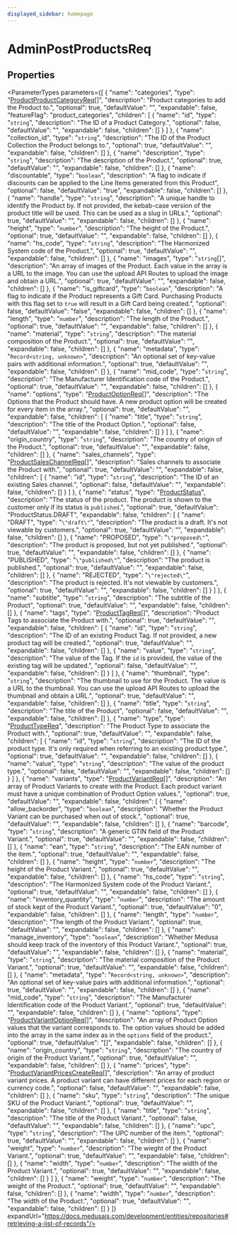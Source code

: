 ```yaml
---
displayed_sidebar: homepage
---
```



# AdminPostProductsReq

## Properties

<ParameterTypes parameters={[
  {
    "name": "categories",
    "type": "[ProductProductCategoryReq](medusa.ProductProductCategoryReq.mdx)[]",
    "description": "Product categories to add the Product to.",
    "optional": true,
    "defaultValue": "",
    "expandable": false,
    "featureFlag": "product_categories",
    "children": [
      {
        "name": "id",
        "type": "`string`",
        "description": "The ID of a Product Category.",
        "optional": false,
        "defaultValue": "",
        "expandable": false,
        "children": []
      }
    ]
  },
  {
    "name": "collection_id",
    "type": "`string`",
    "description": "The ID of the Product Collection the Product belongs to.",
    "optional": true,
    "defaultValue": "",
    "expandable": false,
    "children": []
  },
  {
    "name": "description",
    "type": "`string`",
    "description": "The description of the Product.",
    "optional": true,
    "defaultValue": "",
    "expandable": false,
    "children": []
  },
  {
    "name": "discountable",
    "type": "`boolean`",
    "description": "A flag to indicate if discounts can be applied to the Line Items generated from this Product",
    "optional": false,
    "defaultValue": "true",
    "expandable": false,
    "children": []
  },
  {
    "name": "handle",
    "type": "`string`",
    "description": "A unique handle to identify the Product by. If not provided, the kebab-case version of the product title will be used. This can be used as a slug in URLs.",
    "optional": true,
    "defaultValue": "",
    "expandable": false,
    "children": []
  },
  {
    "name": "height",
    "type": "`number`",
    "description": "The height of the Product.",
    "optional": true,
    "defaultValue": "",
    "expandable": false,
    "children": []
  },
  {
    "name": "hs_code",
    "type": "`string`",
    "description": "The Harmonized System code of the Product.",
    "optional": true,
    "defaultValue": "",
    "expandable": false,
    "children": []
  },
  {
    "name": "images",
    "type": "`string`[]",
    "description": "An array of images of the Product. Each value in the array is a URL to the image. You can use the upload API Routes to upload the image and obtain a URL.",
    "optional": true,
    "defaultValue": "",
    "expandable": false,
    "children": []
  },
  {
    "name": "is_giftcard",
    "type": "`boolean`",
    "description": "A flag to indicate if the Product represents a Gift Card. Purchasing Products with this flag set to `true` will result in a Gift Card being created.",
    "optional": false,
    "defaultValue": "false",
    "expandable": false,
    "children": []
  },
  {
    "name": "length",
    "type": "`number`",
    "description": "The length of the Product.",
    "optional": true,
    "defaultValue": "",
    "expandable": false,
    "children": []
  },
  {
    "name": "material",
    "type": "`string`",
    "description": "The material composition of the Product.",
    "optional": true,
    "defaultValue": "",
    "expandable": false,
    "children": []
  },
  {
    "name": "metadata",
    "type": "`Record<string, unknown>`",
    "description": "An optional set of key-value pairs with additional information.",
    "optional": true,
    "defaultValue": "",
    "expandable": false,
    "children": []
  },
  {
    "name": "mid_code",
    "type": "`string`",
    "description": "The Manufacturer Identification code of the Product.",
    "optional": true,
    "defaultValue": "",
    "expandable": false,
    "children": []
  },
  {
    "name": "options",
    "type": "[ProductOptionReq](medusa.ProductOptionReq.mdx)[]",
    "description": "The Options that the Product should have. A new product option will be created for every item in the array.",
    "optional": true,
    "defaultValue": "",
    "expandable": false,
    "children": [
      {
        "name": "title",
        "type": "`string`",
        "description": "The title of the Product Option.",
        "optional": false,
        "defaultValue": "",
        "expandable": false,
        "children": []
      }
    ]
  },
  {
    "name": "origin_country",
    "type": "`string`",
    "description": "The country of origin of the Product.",
    "optional": true,
    "defaultValue": "",
    "expandable": false,
    "children": []
  },
  {
    "name": "sales_channels",
    "type": "[ProductSalesChannelReq](medusa.ProductSalesChannelReq.mdx)[]",
    "description": "Sales channels to associate the Product with.",
    "optional": true,
    "defaultValue": "",
    "expandable": false,
    "children": [
      {
        "name": "id",
        "type": "`string`",
        "description": "The ID of an existing Sales channel.",
        "optional": false,
        "defaultValue": "",
        "expandable": false,
        "children": []
      }
    ]
  },
  {
    "name": "status",
    "type": "[ProductStatus](../../entities/enums/entities.ProductStatus.mdx)",
    "description": "The status of the product. The product is shown to the customer only if its status is `published`.",
    "optional": true,
    "defaultValue": "ProductStatus.DRAFT",
    "expandable": false,
    "children": [
      {
        "name": "DRAFT",
        "type": "`\"draft\"`",
        "description": "The product is a draft. It's not viewable by customers.",
        "optional": true,
        "defaultValue": "",
        "expandable": false,
        "children": []
      },
      {
        "name": "PROPOSED",
        "type": "`\"proposed\"`",
        "description": "The product is proposed, but not yet published.",
        "optional": true,
        "defaultValue": "",
        "expandable": false,
        "children": []
      },
      {
        "name": "PUBLISHED",
        "type": "`\"published\"`",
        "description": "The product is published.",
        "optional": true,
        "defaultValue": "",
        "expandable": false,
        "children": []
      },
      {
        "name": "REJECTED",
        "type": "`\"rejected\"`",
        "description": "The product is rejected. It's not viewable by customers.",
        "optional": true,
        "defaultValue": "",
        "expandable": false,
        "children": []
      }
    ]
  },
  {
    "name": "subtitle",
    "type": "`string`",
    "description": "The subtitle of the Product",
    "optional": true,
    "defaultValue": "",
    "expandable": false,
    "children": []
  },
  {
    "name": "tags",
    "type": "[ProductTagReq](medusa.ProductTagReq.mdx)[]",
    "description": "Product Tags to associate the Product with.",
    "optional": true,
    "defaultValue": "",
    "expandable": false,
    "children": [
      {
        "name": "id",
        "type": "`string`",
        "description": "The ID of an existing Product Tag. If not provided, a new product tag will be created.",
        "optional": true,
        "defaultValue": "",
        "expandable": false,
        "children": []
      },
      {
        "name": "value",
        "type": "`string`",
        "description": "The value of the Tag. If the `id` is provided, the value of the existing tag will be updated.",
        "optional": false,
        "defaultValue": "",
        "expandable": false,
        "children": []
      }
    ]
  },
  {
    "name": "thumbnail",
    "type": "`string`",
    "description": "The thumbnail to use for the Product. The value is a URL to the thumbnail. You can use the upload API Routes to upload the thumbnail and obtain a URL.",
    "optional": true,
    "defaultValue": "",
    "expandable": false,
    "children": []
  },
  {
    "name": "title",
    "type": "`string`",
    "description": "The title of the Product",
    "optional": false,
    "defaultValue": "",
    "expandable": false,
    "children": []
  },
  {
    "name": "type",
    "type": "[ProductTypeReq](medusa.ProductTypeReq.mdx)",
    "description": "The Product Type to associate the Product with.",
    "optional": true,
    "defaultValue": "",
    "expandable": false,
    "children": [
      {
        "name": "id",
        "type": "`string`",
        "description": "The ID of the product type. It's only required when referring to an existing product type.",
        "optional": true,
        "defaultValue": "",
        "expandable": false,
        "children": []
      },
      {
        "name": "value",
        "type": "`string`",
        "description": "The value of the product type.",
        "optional": false,
        "defaultValue": "",
        "expandable": false,
        "children": []
      }
    ]
  },
  {
    "name": "variants",
    "type": "[ProductVariantReq](medusa.ProductVariantReq.mdx)[]",
    "description": "An array of Product Variants to create with the Product. Each product variant must have a unique combination of Product Option values.",
    "optional": true,
    "defaultValue": "",
    "expandable": false,
    "children": [
      {
        "name": "allow_backorder",
        "type": "`boolean`",
        "description": "Whether the Product Variant can be purchased when out of stock.",
        "optional": true,
        "defaultValue": "",
        "expandable": false,
        "children": []
      },
      {
        "name": "barcode",
        "type": "`string`",
        "description": "A generic GTIN field of the Product Variant.",
        "optional": true,
        "defaultValue": "",
        "expandable": false,
        "children": []
      },
      {
        "name": "ean",
        "type": "`string`",
        "description": "The EAN number of the item.",
        "optional": true,
        "defaultValue": "",
        "expandable": false,
        "children": []
      },
      {
        "name": "height",
        "type": "`number`",
        "description": "The height of the Product Variant.",
        "optional": true,
        "defaultValue": "",
        "expandable": false,
        "children": []
      },
      {
        "name": "hs_code",
        "type": "`string`",
        "description": "The Harmonized System code of the Product Variant.",
        "optional": true,
        "defaultValue": "",
        "expandable": false,
        "children": []
      },
      {
        "name": "inventory_quantity",
        "type": "`number`",
        "description": "The amount of stock kept of the Product Variant.",
        "optional": true,
        "defaultValue": "0",
        "expandable": false,
        "children": []
      },
      {
        "name": "length",
        "type": "`number`",
        "description": "The length of the Product Variant.",
        "optional": true,
        "defaultValue": "",
        "expandable": false,
        "children": []
      },
      {
        "name": "manage_inventory",
        "type": "`boolean`",
        "description": "Whether Medusa should keep track of the inventory of this Product Variant.",
        "optional": true,
        "defaultValue": "",
        "expandable": false,
        "children": []
      },
      {
        "name": "material",
        "type": "`string`",
        "description": "The material composition of the Product Variant.",
        "optional": true,
        "defaultValue": "",
        "expandable": false,
        "children": []
      },
      {
        "name": "metadata",
        "type": "`Record<string, unknown>`",
        "description": "An optional set of key-value pairs with additional information.",
        "optional": true,
        "defaultValue": "",
        "expandable": false,
        "children": []
      },
      {
        "name": "mid_code",
        "type": "`string`",
        "description": "The Manufacturer Identification code of the Product Variant.",
        "optional": true,
        "defaultValue": "",
        "expandable": false,
        "children": []
      },
      {
        "name": "options",
        "type": "[ProductVariantOptionReq](medusa.ProductVariantOptionReq-2.mdx)[]",
        "description": "An array of Product Option values that the variant corresponds to. The option values should be added into the array in the same index as in the `options` field of the product.",
        "optional": true,
        "defaultValue": "[]",
        "expandable": false,
        "children": []
      },
      {
        "name": "origin_country",
        "type": "`string`",
        "description": "The country of origin of the Product Variant.",
        "optional": true,
        "defaultValue": "",
        "expandable": false,
        "children": []
      },
      {
        "name": "prices",
        "type": "[ProductVariantPricesCreateReq](medusa.ProductVariantPricesCreateReq.mdx)[]",
        "description": "An array of product variant prices. A product variant can have different prices for each region or currency code.",
        "optional": false,
        "defaultValue": "",
        "expandable": false,
        "children": []
      },
      {
        "name": "sku",
        "type": "`string`",
        "description": "The unique SKU of the Product Variant.",
        "optional": true,
        "defaultValue": "",
        "expandable": false,
        "children": []
      },
      {
        "name": "title",
        "type": "`string`",
        "description": "The title of the Product Variant.",
        "optional": false,
        "defaultValue": "",
        "expandable": false,
        "children": []
      },
      {
        "name": "upc",
        "type": "`string`",
        "description": "The UPC number of the item.",
        "optional": true,
        "defaultValue": "",
        "expandable": false,
        "children": []
      },
      {
        "name": "weight",
        "type": "`number`",
        "description": "The wieght of the Product Variant.",
        "optional": true,
        "defaultValue": "",
        "expandable": false,
        "children": []
      },
      {
        "name": "width",
        "type": "`number`",
        "description": "The width of the Product Variant.",
        "optional": true,
        "defaultValue": "",
        "expandable": false,
        "children": []
      }
    ]
  },
  {
    "name": "weight",
    "type": "`number`",
    "description": "The weight of the Product.",
    "optional": true,
    "defaultValue": "",
    "expandable": false,
    "children": []
  },
  {
    "name": "width",
    "type": "`number`",
    "description": "The width of the Product.",
    "optional": true,
    "defaultValue": "",
    "expandable": false,
    "children": []
  }
]} expandUrl="https://docs.medusajs.com/development/entities/repositories#retrieving-a-list-of-records"/>
